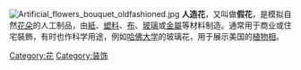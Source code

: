 {{unreferenced|time=2014-04-23T07:57:42+00:00}}
[[Image:Artificial_flowers_bouquet_oldfashioned.jpg|thumb]]
'''人造花'''，又叫做'''假花'''，是模拟自然[[花朵|花朵]]的人工制品，由[[紙|紙]]、[[塑料|塑料]]、[[布|布]]、[[玻璃|玻璃]]或[[金屬|金屬]]等材料制造。通常用于商业或住宅裝飾，有时也作科学用途，例如[[哈佛大学|哈佛大学]]的玻璃花，用于展示美国的[[植物相|植物相]]。

{{Authority control}}
[[Category:花|Category:花]]
[[Category:装饰|Category:装饰]]